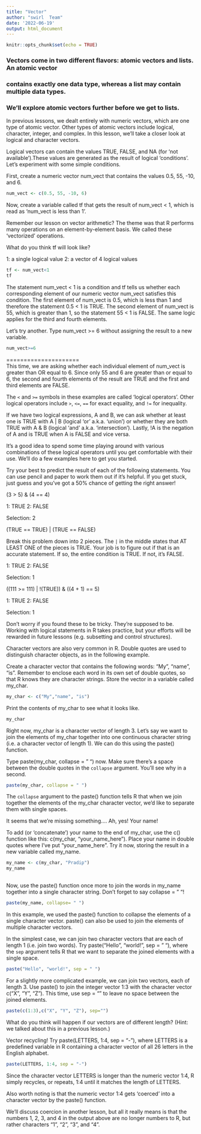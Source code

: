 ```yaml
---
title: "Vector"
author: "swirl  Team"
date: '2022-06-19'
output: html_document
---
```


```r
knitr::opts_chunk$set(echo = TRUE)
```


### Vectors come in two different flavors: atomic vectors and lists. An atomic vector
### contains exactly one data type, whereas a list may contain multiple data types.
### We'll explore atomic vectors further before we get to lists.

In previous lessons, we dealt entirely with numeric vectors, which are one type
of atomic vector. Other types of atomic vectors include logical, character,
integer, and complex. In this lesson, we'll take a closer look at logical and
character vectors.

Logical vectors can contain the values TRUE, FALSE, and NA (for 'not available').These values are generated as the result of logical 'conditions'. Let's experiment with some simple conditions.

First, create a numeric vector num_vect that contains the values 0.5, 55, -10,
and 6.

```r
num_vect <- c(0.5, 55, -10, 6)

```
Now, create a variable called tf that gets the result of num_vect < 1, which is
read as 'num_vect is less than 1'.

Remember our lesson on vector arithmetic? The theme was that R performs many
operations on an element-by-element basis. We called these 'vectorized'
operations.

What do you think tf will look like?

1: a single logical value
2: a vector of 4 logical values

``` r
tf <- num_vect<1
tf

```
The statement num_vect < 1 is a condition and tf tells us whether each
corresponding element of our numeric vector num_vect satisfies this condition.
                                                                               The first element of num_vect is 0.5, which is less than 1 and therefore the
statement 0.5 < 1 is TRUE. The second element of num_vect is 55, which is greater
than 1, so the statement 55 < 1 is FALSE. The same logic applies for the third
and fourth elements.

Let's try another. Type num_vect >= 6 without assigning the result to a new
variable.

``` r

num_vect>=6

```
=====================                                                     
This time, we are asking whether each individual element of num_vect is greater
than OR equal to 6. Since only 55 and 6 are greater than or equal to 6, the
second and fourth elements of the result are TRUE and the first and third
elements are FALSE.

The `<` and `>=` symbols in these examples are called 'logical operators'. Other
logical operators include `>`, `<=`, `==` for exact equality, and `!=` for
inequality.

If we have two logical expressions, A and B, we can ask whether at least one is
TRUE with A | B (logical 'or' a.k.a. 'union') or whether they are both TRUE with
A & B (logical 'and' a.k.a. 'intersection'). Lastly, !A is the negation of A and
is TRUE when A is FALSE and vice versa.

It's a good idea to spend some time playing around with various combinations of
these logical operators until you get comfortable with their use. We'll do a few
examples here to get you started.

Try your best to predict the result of each of the following statements. You can
use pencil and paper to work them out if it's helpful. If you get stuck, just
guess and you've got a 50% chance of getting the right answer!

(3 > 5) & (4 == 4)

1: TRUE
2: FALSE

Selection: 2


(TRUE == TRUE) | (TRUE == FALSE)

Break this problem down into 2 pieces. The `|` in the middle states that AT LEAST ONE of the pieces is TRUE. Your job is to figure out if that is an accurate statement. If so, the entire condition is TRUE. If not, it's FALSE.

1: TRUE
2: FALSE

Selection: 1

((111 >= 111) | !(TRUE)) & ((4 + 1) == 5)

1: TRUE
2: FALSE

Selection: 1

Don't worry if you found these to be tricky. They're supposed to be. Working with logical statements in R takes practice, but your efforts will be rewarded in future lessons (e.g. subsetting and control structures).

Character vectors are also very common in R. Double quotes are used to
distinguish character objects, as in the following example.

Create a character vector that contains the following words: "My", "name", "is".
Remember to enclose each word in its own set of double quotes, so that R knows
they are character strings. Store the vector in a variable called my_char.

```r

my_char <- c("My","name", "is")

```

Print the contents of my_char to see what it looks like.
```r

my_char

```

Right now, my_char is a character vector of length 3. Let's say we want to join
the elements of my_char together into one continuous character string (i.e. a
character vector of length 1). We can do this using the paste() function.

Type paste(my_char, collapse = " ") now. Make sure there's a space between the
double quotes in the `collapse` argument. You'll see why in a second.

```r

paste(my_char, collapse = " ")

```
The `collapse` argument to the paste() function tells R that when we join
together the elements of the my_char character vector, we'd like to separate them with single spaces.

It seems that we're missing something.... Ah, yes! Your name!

To add (or 'concatenate') your name to the end of my_char, use the c() function
like this: c(my_char, "your_name_here"). Place your name in double quotes where
I've put "your_name_here". Try it now, storing the result in a new variable
called my_name.

```r
my_name <- c(my_char, "Pradip")
my_name
 
```
Now, use the paste() function once more to join the words in my_name together
into a single character string. Don't forget to say collapse = " "!

```r
paste(my_name, collapse= " ")

```
In this example, we used the paste() function to collapse the elements of a
single character vector. paste() can also be used to join the elements of
multiple character vectors.

In the simplest case, we can join two character vectors that are each of length 1 (i.e. join two words). Try paste("Hello", "world!", sep = " "), where the `sep` argument tells R that we want to separate the joined elements with a single space.

```r
paste("Hello", "world!", sep = " ")

```

For a slightly more complicated example, we can join two vectors, each of length
3. Use paste() to join the integer vector 1:3 with the character vector c("X",
"Y", "Z"). This time, use sep = "" to leave no space between the joined elements.

```r

paste(c(1:3),c("X", "Y", "Z"), sep="")

```

What do you think will happen if our vectors are of different length? (Hint: we
talked about this in a previous lesson.)

Vector recycling! Try paste(LETTERS, 1:4, sep = "-"), where LETTERS is a
predefined variable in R containing a character vector of all 26 letters in the
English alphabet.

```r
paste(LETTERS, 1:4, sep = "-")

``` 

Since the character vector LETTERS is longer than the numeric vector 1:4, R
simply recycles, or repeats, 1:4 until it matches the length of LETTERS.

Also worth noting is that the numeric vector 1:4 gets 'coerced' into a character
vector by the paste() function.

We'll discuss coercion in another lesson, but all it really means is that the
numbers 1, 2, 3, and 4 in the output above are no longer numbers to R, but rather characters "1", "2", "3", and "4".





